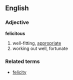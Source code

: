 ==English==
===Adjective===
'''felicitous'''

# well-fitting, [[appropriate]]
# working out well, fortunate

===Related terms===
*[[felicity]]